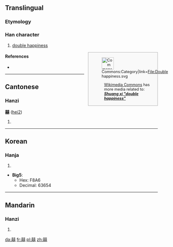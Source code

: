 ==Translingual==

===Etymology===
{{Han compound|喜|喜|t2=happiness|ls=ic}}

===Han character===
{{commonsrad|30|18}}
{{Han char|rn=30|rad=口|as=21|sn=24|four=4466<sub>1</sub>|canj=土口土口口 (GRGRR)|ids=⿰[[喜]]喜}}

# [[double happiness]]

<div class="noprint" style="clear:right;border:solid #aaa 1px;margin:0 0 1em 1em;font-size:90%; background:#f9f9f9;width:220px;padding:4px;spacing:0px;text-align:left;float:right"><div style="float:left">[[File:Commons-logo.svg|40px|none|Commons:Category|link=File:Double happiness.svg]]</div><div style="margin-left:48px">[[commons:Main Page|Wikimedia Commons]] has more media related to: '''''[[Commons:Category:Shuang xi|Shuang xi "double happiness"]]'''''</div></div>
====References====
<!--{{Commonscat|Shuang xi|Shuang xi "double happiness"}}-->
* {{Han ref|kx=0216.051|dj=0438.240|hdz=10707.061|uh=56CD|ud=22221}}

----

==Cantonese==

===Hanzi===
'''囍''' ([[hei2]])

# {{defn|lang=yue|sort=口18}}

----

==Korean==

===Hanja===
{{ko-hanja|hangeul=희|rv=hui|mr=hŭi}}

# {{defn|lang=ko|sort=口18}}

* '''Big5''':
** Hex: F8A6
** Decimal: 63654

----

==Mandarin==

===Hanzi===
{{cmn-hanzi|pin=[[xǐ]] ([[xi3]])|wg=hsi<sup>3</sup>}}

# {{defn|lang=cmn|sort=口18}}

[[da:囍]]
[[fr:囍]]
[[pl:囍]]
[[zh:囍]]